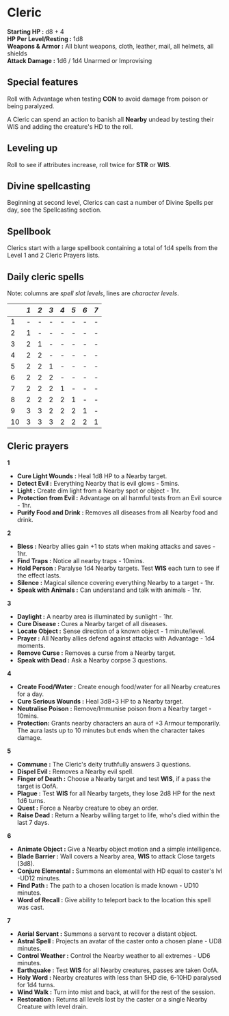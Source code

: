 # Cleric

**Starting HP :** d8 + 4\
**HP Per Level/Resting :** 1d8\
**Weapons & Armor :** All blunt
weapons, cloth, leather, mail, all helmets,
all shields\
**Attack Damage :** 1d6 / 1d4 Unarmed or Improvising

## Special features

Roll with Advantage when testing **CON** to avoid damage from poison or being paralyzed.

A Cleric can spend an action to banish all **Nearby** undead by testing their WIS and adding the creature's HD to the roll.

## Leveling up

Roll to see if attributes increase, roll twice for **STR** or **WIS**.

## Divine spellcasting

Beginning at second level, Clerics can cast a number of Divine Spells per day, see the Spellcasting section.

## Spellbook

Clerics start with a large spellbook containing a total of 1d4 spells from the Level 1 and 2 Cleric Prayers lists.

## Daily cleric spells

Note: columns are *spell slot levels*, lines are *character levels*.

|    | *1* | *2* | *3* | *4* | *5* | *6* | *7* |
|:---|:----|:----|:----|:----|:----|:----|:----|
| 1  | -   | -   | -   | -   | -   | -   | -   |
| 2  | 1   | -   | -   | -   | -   | -   | -   |
| 3  | 2   | 1   | -   | -   | -   | -   | -   |
| 4  | 2   | 2   | -   | -   | -   | -   | -   |
| 5  | 2   | 2   | 1   | -   | -   | -   | -   |
| 6  | 2   | 2   | 2   | -   | -   | -   | -   |
| 7  | 2   | 2   | 2   | 1   | -   | -   | -   |
| 8  | 2   | 2   | 2   | 2   | 1   | -   | -   |
| 9  | 3   | 3   | 2   | 2   | 2   | 1   | -   |
| 10 | 3   | 3   | 3   | 2   | 2   | 2   | 1   |


## Cleric prayers

**1**

* **Cure Light Wounds :** Heal 1d8 HP to a Nearby target.
* **Detect Evil :** Everything Nearby that is evil glows - 5mins.
* **Light :** Create dim light from a Nearby spot or object - 1hr.
* **Protection from Evil :** Advantage on all harmful tests from an Evil source - 1hr.
* **Purify Food and Drink :** Removes all diseases from all Nearby food and drink.

**2**

* **Bless :** Nearby allies gain +1 to stats when making attacks and saves - 1hr.
* **Find Traps :** Notice all nearby traps - 10mins.
* **Hold Person :** Paralyse 1d4 Nearby targets. Test **WIS** each turn to see if the effect lasts.
* **Silence :** Magical silence covering everything Nearby to a target - 1hr.
* **Speak with Animals :** Can understand and talk with animals - 1hr.

**3**

* **Daylight :** A nearby area is illuminated by sunlight - 1hr.
* **Cure Disease :** Cures a Nearby target of all diseases.
* **Locate Object :** Sense direction of a known object - 1 minute/level.
* **Prayer :** All Nearby allies defend against attacks with Advantage - 1d4 moments.
* **Remove Curse :** Removes a curse from a Nearby target.
* **Speak with Dead :** Ask a Nearby corpse 3 questions.

**4**

* **Create Food/Water :** Create enough food/water for all Nearby creatures for a day.
* **Cure Serious Wounds :** Heal 3d8+3 HP to a Nearby target.
* **Neutralise Poison :** Remove/Immunise poison from a Nearby target - 10mins.
* **Protection:** Grants nearby characters an aura of +3 Armour temporarily. The aura lasts up to 10 minutes but ends when the character takes damage.

**5**

* **Commune :** The Cleric's deity truthfully answers 3 questions.
* **Dispel Evil :** Removes a Nearby evil spell.
* **Finger of Death :** Choose a Nearby target and test **WIS**, if a pass the target is OofA.
* **Plague :** Test **WIS** for all Nearby targets, they lose 2d8 HP for the next 1d6 turns.
* **Quest :** Force a Nearby creature to obey an order.
* **Raise Dead :** Return a Nearby willing target to life, who's died within the last 7 days.

**6**

* **Animate Object :** Give a Nearby object motion and a simple intelligence.
* **Blade Barrier :** Wall covers a Nearby area, **WIS** to attack Close targets (3d8).
* **Conjure Elemental :** Summons an elemental with HD equal to caster's lvl -UD12 minutes.
* **Find Path :** The path to a chosen location is made known - UD10 minutes.
* **Word of Recall :** Give ability to teleport back to the location this spell was cast.

**7**

* **Aerial Servant :** Summons a servant to recover a distant object.
* **Astral Spell :** Projects an avatar of the caster onto a chosen plane - UD8 minutes.
* **Control Weather :** Control the Nearby weather to all extremes - UD6 minutes.
* **Earthquake :** Test **WIS** for all Nearby creatures, passes are taken OofA.
* **Holy Word :** Nearby creatures with less than 5HD die, 6-10HD paralysed for 1d4 turns.
* **Wind Walk :** Turn into mist and back, at will for the rest of the session.
* **Restoration :** Returns all levels lost by the caster or a single Nearby Creature with level drain.